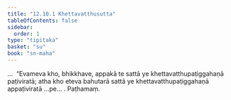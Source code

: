 ```yaml
---
title: "12.10.1 Khettavatthusutta"
tableOfContents: false
sidebar:
  order: 1
type: "tipitaka"
basket: "su"
book: "sn-maha"
---
```



<DynamicBreadcrumb />

<Division number="1161" book="sn-maha" bookNo="14" page="410">

<Paragraph number="2505" book="sn-maha">
…  “Evameva kho, bhikkhave, appakā te sattā ye khettavatthupaṭiggahaṇā paṭiviratā; atha kho eteva bahutarā sattā ye khettavatthupaṭiggahaṇā appaṭiviratā …pe… .

</Paragraph>
</Division>

<Paragraph number="2506" type="center" book="sn-maha">
Paṭhamaṃ.
</Paragraph>